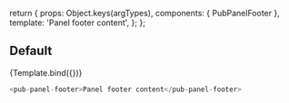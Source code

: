 
<Meta title="pub-panel-footer" component={PubPanelFooter} />

  return {
    props: Object.keys(argTypes),
    components: { PubPanelFooter },
    template:
      '<pub-panel-footer v-bind="$props">Panel footer content</pub-panel-footer>',
  };
};

## Default

<Canvas>
  <Story name="Default">{Template.bind({})}</Story>
</Canvas>

```javascript
<pub-panel-footer>Panel footer content</pub-panel-footer>
```

<ArgsTable story="Default" />
